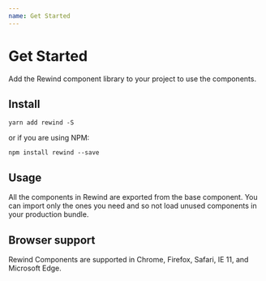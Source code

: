 ```yaml
---
name: Get Started
---
```


# Get Started

Add the Rewind component library to your project to use the components.

## Install

```
yarn add rewind -S
```
or if you are using NPM:
```
npm install rewind --save
```

## Usage

All the components in Rewind are exported from the base component. You can import only the ones you need and so not load unused components in your production bundle.

## Browser support

Rewind Components are supported in Chrome, Firefox, Safari, IE 11, and Microsoft Edge.
